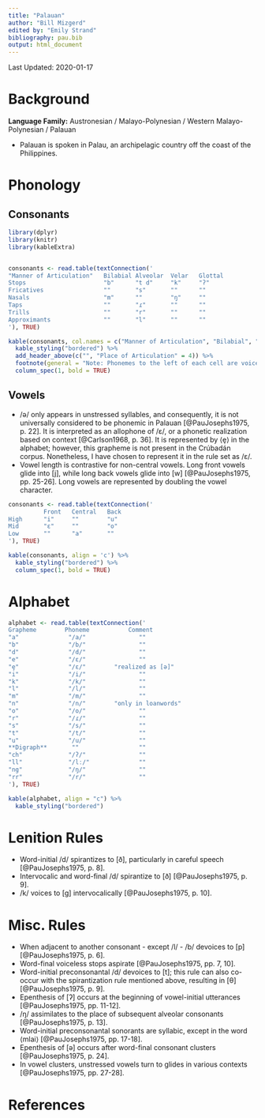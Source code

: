 ```yaml
---
title: "Palauan"
author: "Bill Mizgerd"
edited by: "Emily Strand"
bibliography: pau.bib
output: html_document
---
```


Last Updated: 2020-01-17

# Background

**Language Family:** Austronesian / Malayo-Polynesian / Western Malayo-Polynesian / Palauan

* Palauan is spoken in Palau, an archipelagic country off the coast of the Philippines.

# Phonology

## Consonants

```r

library(dplyr)
library(knitr)
library(kableExtra)


consonants <- read.table(textConnection('
"Manner of Articulation"   Bilabial Alveolar  Velar   Glottal
Stops                      "b"      "t d"     "k"     "ʔ"
Fricatives                 ""       "s"       ""      ""
Nasals                     "m"      ""        "ŋ"     ""
Taps                       ""       "ɾ"       ""      ""
Trills                     ""       "r"       ""      ""
Approximants               ""       "l"       ""      ""
'), TRUE)

kable(consonants, col.names = c("Manner of Articulation", "Bilabial", "Alveolar", "Velar", "Glottal"), align = 'c') %>%
  kable_styling("bordered") %>%
  add_header_above(c("", "Place of Articulation" = 4)) %>%
  footnote(general = "Note: Phonemes to the left of each cell are voiceless and phonemes to the right of each cell are voiced.", general_title = "") %>%
  column_spec(1, bold = TRUE)
```

## Vowels

* /ə/ only appears in unstressed syllables, and consequently, it is not universally considered to be phonemic in Palauan [@PauJosephs1975, p. 22]. It is interpreted as an allophone of /ɛ/, or a phonetic realization based on context [@Carlson1968, p. 36]. It is represented by ⟨ȩ⟩ in the alphabet; however, this grapheme is not present in the Crúbadán corpus. Nonetheless, I have chosen to represent it in the rule set as /ɛ/.
* Vowel length is contrastive for non-central vowels. Long front vowels glide into [j], while long back vowels glide into [w] [@PauJosephs1975, pp. 25-26]. Long vowels are represented by doubling the vowel character.

```r
consonants <- read.table(textConnection('
          Front   Central   Back
High      "i"     ""        "u"
Mid       "ɛ"     ""        "o"
Low       ""      "a"       ""
'), TRUE)

kable(consonants, align = 'c') %>%
  kable_styling("bordered") %>%
  column_spec(1, bold = TRUE)
```

# Alphabet

```r

alphabet <- read.table(textConnection('
Grapheme        Phoneme           Comment  
"a"              "/a/"               ""
"b"              "/b/"               ""
"d"              "/d/"               ""
"e"              "/ɛ/"               ""
"ȩ"              "/ɛ/"        "realized as [ə]"
"i"              "/i/"               ""
"k"              "/k/"               ""
"l"              "/l/"               ""
"m"              "/m/"               ""
"n"              "/n/"        "only in loanwords"
"o"              "/o/"               ""
"r"              "/ɾ/"               ""
"s"              "/s/"               ""
"t"              "/t/"               ""
"u"              "/u/"               ""
**Digraph**       ""                 ""
"ch"             "/ʔ/"               ""
"ll"             "/lː/"              ""
"ng"             "/ŋ/"               ""
"rr"             "/r/"               ""
'), TRUE)

kable(alphabet, align = "c") %>%
  kable_styling("bordered")
```

# Lenition Rules

* Word-initial /d/ spirantizes to [ð], particularly in careful speech [@PauJosephs1975, p. 8].
* Intervocalic and word-final /d/ spirantize to [ð] [@PauJosephs1975, p. 9].
* /k/ voices to [ɡ] intervocalically [@PauJosephs1975, p. 10].

# Misc. Rules

* When adjacent to another consonant - except /l/ - /b/ devoices to [p] [@PauJosephs1975, p. 6].
* Word-final voiceless stops aspirate [@PauJosephs1975, pp. 7, 10].
* Word-initial preconsonantal /d/ devoices to [t]; this rule can also co-occur with the spirantization rule mentioned above, resulting in [θ] [@PauJosephs1975, p. 9].
* Epenthesis of [ʔ] occurs at the beginning of vowel-initial utterances [@PauJosephs1975, pp. 11-12].
* /ŋ/ assimilates to the place of subsequent alveolar consonants [@PauJosephs1975, p. 13].
* Word-initial preconsonantal sonorants are syllabic, except in the word ⟨mlai⟩ [@PauJosephs1975, pp. 17-18].
* Epenthesis of [ə] occurs after word-final consonant clusters [@PauJosephs1975, p. 24].
* In vowel clusters, unstressed vowels turn to glides in various contexts [@PauJosephs1975, pp. 27-28].

# References

